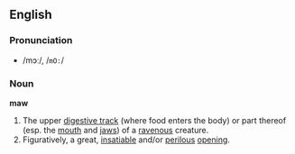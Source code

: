 ==English==

===Pronunciation===
*/mɔː/, /<tt>mO:</tt>/

===Noun===
'''maw'''

# The upper [[digestive track]] (where food enters the body) or part thereof (esp. the [[mouth]] and [[jaws]]) of a [[ravenous]] creature.
# Figuratively, a great, [[insatiable]] and/or [[perilous]] [[opening]].
